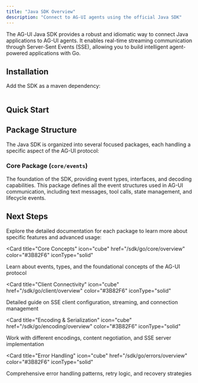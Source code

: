 ```yaml
---
title: "Java SDK Overview"
description: "Connect to AG-UI agents using the official Java SDK"
---
```


The AG-UI Java SDK provides a robust and idiomatic way to connect Java applications to AG-UI agents. 
It enables real-time streaming communication through Server-Sent Events (SSE), allowing you to build intelligent agent-powered applications with Go.

## Installation

Add the SDK as a maven dependency:

```xml
```

## Quick Start


## Package Structure

The Java SDK is organized into several focused packages, each handling a specific aspect of the AG-UI protocol:

### Core Package (`core/events`)
The foundation of the SDK, providing event types, interfaces, and decoding capabilities. This package defines all the event structures used in AG-UI communication, including text messages, tool calls, state management, and lifecycle events.



## Next Steps

Explore the detailed documentation for each package to learn more about specific features and advanced usage:

<Card
  title="Core Concepts"
  icon="cube"
  href="/sdk/go/core/overview"
  color="#3B82F6"
  iconType="solid"
>
  Learn about events, types, and the foundational concepts of the AG-UI protocol
</Card>

<Card
  title="Client Connectivity"
  icon="cube"
  href="/sdk/go/client/overview"
  color="#3B82F6"
  iconType="solid"
>
  Detailed guide on SSE client configuration, streaming, and connection management
</Card>

<Card
  title="Encoding & Serialization"
  icon="cube"
  href="/sdk/go/encoding/overview"
  color="#3B82F6"
  iconType="solid"
>
  Work with different encodings, content negotiation, and SSE server implementation
</Card>

<Card
  title="Error Handling"
  icon="cube"
  href="/sdk/go/errors/overview"
  color="#3B82F6"
  iconType="solid"
>
  Comprehensive error handling patterns, retry logic, and recovery strategies
</Card>